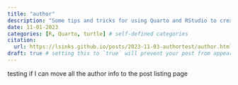 ```yaml
---
title: "author"
description: "Some tips and tricks for using Quarto and RStudio to create a portfolio website and blog."
date: 11-01-2023
categories: [R, Quarto, turtle] # self-defined categories
citation:
  url: https://lsinks.github.io/posts/2023-11-03-authortest/author.html
draft: true # setting this to `true` will prevent your post from appearing on your listing page until you're ready
---
```


testing if I can move all the author info to the post listing page
